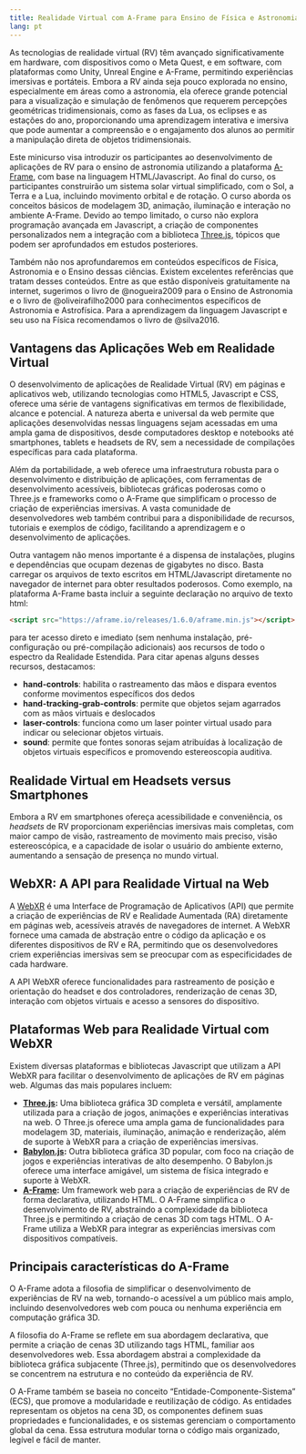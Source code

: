 ```yaml
---
title: Realidade Virtual com A-Frame para Ensino de Física e Astronomia
lang: pt
---
```


As tecnologias de realidade virtual (RV) têm avançado significativamente em hardware, com dispositivos como o Meta Quest, e em software, com plataformas como Unity, Unreal Engine e A-Frame, permitindo experiências imersivas e portáteis. Embora a RV ainda seja pouco explorada no ensino, especialmente em áreas como a astronomia, ela oferece grande potencial para a visualização e simulação de fenômenos que requerem percepções geométricas tridimensionais, como as fases da Lua, os eclipses e as estações do ano, proporcionando uma aprendizagem interativa e imersiva que pode aumentar a compreensão e o engajamento dos alunos ao permitir a manipulação direta de objetos tridimensionais.  

Este minicurso visa introduzir os participantes ao desenvolvimento de aplicações de RV para o ensino de astronomia utilizando a plataforma [A-Frame](https://aframe.io/), com base na linguagem HTML/Javascript. Ao final do curso, os participantes construirão um sistema solar virtual simplificado, com o Sol, a Terra e a Lua, incluindo movimento orbital e de rotação. O curso aborda os conceitos básicos de modelagem 3D, animação, iluminação e interação no ambiente A-Frame. Devido ao tempo limitado, o curso não explora programação avançada em Javascript, a criação de componentes personalizados nem a integração com a biblioteca [Three.js](https://threejs.org/), tópicos que podem ser aprofundados em estudos posteriores. 

Também não nos aprofundaremos em conteúdos específicos de Física, Astronomia e o Ensino dessas ciências. Existem excelentes referências que tratam desses conteúdos. Entre as que estão disponíveis gratuitamente na internet, sugerimos o livro de @nogueira2009 para o Ensino de Astronomia e o livro de @oliveirafilho2000 para conhecimentos específicos de Astronomia e Astrofísica. Para a aprendizagem da linguagem Javascript e seu uso na Física recomendamos o livro de @silva2016. 

## Vantagens das Aplicações Web em Realidade Virtual {.unnumbered}

O desenvolvimento de aplicações de Realidade Virtual (RV) em páginas e aplicativos web, utilizando tecnologias como HTML5, Javascript e CSS, oferece uma série de vantagens significativas em termos de flexibilidade, alcance e potencial. A natureza aberta e universal da web permite que aplicações desenvolvidas nessas linguagens sejam acessadas em uma ampla gama de dispositivos, desde computadores desktop e notebooks até smartphones, tablets e headsets de RV, sem a necessidade de compilações específicas para cada plataforma.

Além da portabilidade, a web oferece uma infraestrutura robusta para o desenvolvimento e distribuição de aplicações, com ferramentas de desenvolvimento acessíveis, bibliotecas gráficas poderosas como o Three.js e frameworks como o A-Frame que simplificam o processo de criação de experiências imersivas. A vasta comunidade de desenvolvedores web também contribui para a disponibilidade de recursos, tutoriais e exemplos de código, facilitando a aprendizagem e o desenvolvimento de aplicações.

Outra vantagem não menos importante é a dispensa de instalações, plugins e dependências que ocupam dezenas de gigabytes no disco. Basta carregar os arquivos de texto escritos em HTML/Javascript diretamente no navegador de internet para obter resultados poderosos. Como exemplo, na plataforma A-Frame basta incluir a seguinte declaração no arquivo de texto html:

```html
<script src="https://aframe.io/releases/1.6.0/aframe.min.js"></script>
```

para ter acesso direto e imediato (sem nenhuma instalação, pré-configuração ou pré-compilação adicionais) aos recursos de todo o espectro da Realidade Estendida. Para citar apenas alguns desses recursos, destacamos:

- **hand-controls**: habilita o rastreamento das mãos e dispara eventos conforme movimentos específicos dos dedos
- **hand-tracking-grab-controls**: permite que objetos sejam agarrados com as mãos virtuais e deslocados
- **laser-controls**: funciona como um laser pointer virtual usado para indicar ou selecionar objetos virtuais.
- **sound**: permite que fontes sonoras sejam atribuídas à localização de objetos virtuais específicos e promovendo estereoscopia auditiva.

## Realidade Virtual em Headsets versus Smartphones {.unnumbered}

Embora a RV em smartphones ofereça acessibilidade e conveniência, os *headsets* de RV proporcionam experiências imersivas mais completas, com maior campo de visão, rastreamento de movimento mais preciso, visão estereoscópica, e a capacidade de isolar o usuário do ambiente externo, aumentando a sensação de presença no mundo virtual.

## WebXR: A API para Realidade Virtual na Web {.unnumbered}

A [WebXR](https://immersiveweb.dev/) é uma Interface de Programação de Aplicativos (API) que permite a criação de experiências de RV e Realidade Aumentada (RA) diretamente em páginas web, acessíveis através de navegadores de internet. A WebXR fornece uma camada de abstração entre o código da aplicação e os diferentes dispositivos de RV e RA, permitindo que os desenvolvedores criem experiências imersivas sem se preocupar com as especificidades de cada hardware.

A API WebXR oferece funcionalidades para rastreamento de posição e orientação do headset e dos controladores, renderização de cenas 3D, interação com objetos virtuais e acesso a sensores do dispositivo.

## Plataformas Web para Realidade Virtual com WebXR {.unnumbered}

Existem diversas plataformas e bibliotecas Javascript que utilizam a API WebXR para facilitar o desenvolvimento de aplicações de RV em páginas web. Algumas das mais populares incluem:

- **[Three.js](https://threejs.org/):** Uma biblioteca gráfica 3D completa e versátil, amplamente utilizada para a criação de jogos, animações e experiências interativas na web. O Three.js oferece uma ampla gama de funcionalidades para modelagem 3D, materiais, iluminação, animação e renderização, além de suporte à WebXR para a criação de experiências imersivas.
- **[Babylon.js](https://www.babylonjs.com/):** Outra biblioteca gráfica 3D popular, com foco na criação de jogos e experiências interativas de alto desempenho. O Babylon.js oferece uma interface amigável, um sistema de física integrado e suporte à WebXR.
- **[A-Frame](https://aframe.io/):** Um framework web para a criação de experiências de RV de forma declarativa, utilizando HTML. O A-Frame simplifica o desenvolvimento de RV, abstraindo a complexidade da biblioteca Three.js e permitindo a criação de cenas 3D com tags HTML. O A-Frame utiliza a WebXR para integrar as experiências imersivas com dispositivos compatíveis.


## Principais características do A-Frame {.unnumbered}

O A-Frame adota a filosofia de simplificar o desenvolvimento de experiências de RV na web, tornando-o acessível a um público mais amplo, incluindo desenvolvedores web com pouca ou nenhuma experiência em computação gráfica 3D.

A filosofia do A-Frame se reflete em sua abordagem declarativa, que permite a criação de cenas 3D utilizando tags HTML, familiar aos desenvolvedores web. Essa abordagem abstrai a complexidade da biblioteca gráfica subjacente (Three.js), permitindo que os desenvolvedores se concentrem na estrutura e no conteúdo da experiência de RV.

O A-Frame também se baseia no conceito "Entidade-Componente-Sistema" (ECS), que promove a modularidade e reutilização de código. As entidades representam os objetos na cena 3D, os componentes definem suas propriedades e funcionalidades, e os sistemas gerenciam o comportamento global da cena. Essa estrutura modular torna o código mais organizado, legível e fácil de manter.



